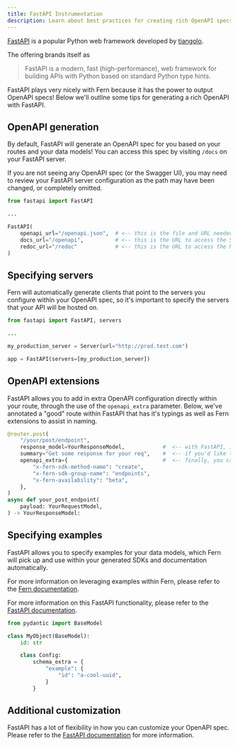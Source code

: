 ```yaml
---
title: FastAPI Instrumentation
description: Learn about best practices for creating rich OpenAPI specs when instrumenting FastAPI applications.
---
```


[FastAPI](https://fastapi.tiangolo.com/) is a popular Python web framework developed by [tiangolo](https://github.com/tiangolo).

The offering brands itself as

> FastAPI is a modern, fast (high-performance), web framework for building APIs with Python based on standard Python type hints.

FastAPI plays very nicely with Fern because it has the power to output OpenAPI specs! Below we'll outline some tips for generating a rich OpenAPI with FastAPI.


## OpenAPI generation

By default, FastAPI will generate an OpenAPI spec for you based on your routes and your data models! You can access this spec by visiting `/docs` on your FastAPI server.

If you are not seeing any OpenAPI spec (or the Swagger UI), you may need to review your FastAPI server configuration as the path may have been changed, or completely omitted.

```python
from fastapi import FastAPI

...

FastAPI(
    openapi_url="/openapi.json",  # <-- this is the file and URL needed to access the OpenAPI spec, `docs_url` and `redoc_url` are convenient wrappers that display the file in a UI!
    docs_url="/openapi",          # <-- this is the URL to access the Swagger UI, which will point to your OpenAPI spec
    redoc_url="/redoc"            # <-- this is the URL to access the ReDoc UI, which will point to your OpenAPI spec
)
```

## Specifying servers

Fern will automatically generate clients that point to the servers you configure within your OpenAPI spec, so it's important to specify the servers that your API will be hosted on.

```python
from fastapi import FastAPI, servers

...

my_production_server = Server(url="http://prod.test.com")

app = FastAPI(servers=[my_production_server])
```

## OpenAPI extensions

FastAPI allows you to add in extra OpenAPI configuration directly within your route, through the use of the `openapi_extra` parameter.
Below, we've annotated a "good" route within FastAPI that has it's typings as well as Fern extensions to assist in naming.

```python
@router.post(
    "/your/post/endpoint",
    response_model=YourResponseModel,            #  <-- with FastAPI, it is important to specify your response model so that it comes through to the OpenAPI spec
    summary="Get some response for your req",    #  <-- if you'd like to add a description to your endpoint, you can do so here
    openapi_extra={                              #  <-- finally, you can add in your Fern extensions here, these extensions will produce SDK code that looks something like: `client.endpoints.create(...)` in python
        "x-fern-sdk-method-name": "create",
        "x-fern-sdk-group-name": "endpoints",
        "x-fern-availability": "beta",
    },
)
async def your_post_endpoint(
    payload: YourRequestModel,
) -> YourResponseModel:
```

## Specifying examples

FastAPI allows you to specify examples for your data models, which Fern will pick up and use within your generated SDKs and documentation automatically.

For more information on leveraging examples within Fern, please refer to the [Fern documentation](../examples).

For more information on this FastAPI functionality, please refer to the [FastAPI documentation](https://fastapi.tiangolo.com/tutorial/schema-extra-example/).

```python
from pydantic import BaseModel

class MyObject(BaseModel):
    id: str

    class Config:
        schema_extra = {
            "example": {
                "id": "a-cool-uuid",
            }
        }
```

## Additional customization

FastAPI has a lot of flexibility in how you can customize your OpenAPI spec. Please refer to the [FastAPI documentation](https://fastapi.tiangolo.com/how-to/extending-openapi/#modify-the-openapi-schema) for more information.